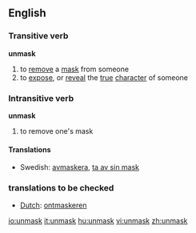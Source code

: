 ==English==
===Transitive verb===
'''unmask''' 
#to [[remove]] a [[mask]] from someone
#to [[expose]], or [[reveal]] the [[true]] [[character]] of someone

===Intransitive verb===
'''unmask'''  
#to remove one's mask

====Translations====
*Swedish: [[avmaskera]], [[ta av sin mask]]

===translations to be checked===
*[[Dutch]]: [[ontmaskeren]]

[[io:unmask]]
[[it:unmask]]
[[hu:unmask]]
[[vi:unmask]]
[[zh:unmask]]